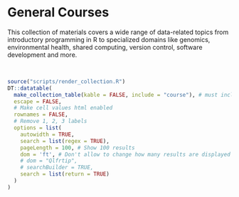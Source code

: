 
# General Courses

This collection of materials covers a wide range of data-related topics from introductory programming in R to specialized domains like genomics, environmental health, shared computing, version control, software development and more. 

<br>

```r
source("scripts/render_collection.R")
DT::datatable(
  make_collection_table(kable = FALSE, include = "course"), # must include "course" tag from github
  escape = FALSE,
  # Make cell values html enabled
  rownames = FALSE,
  # Remove 1, 2, 3 labels
  options = list(
    autowidth = TRUE,
    search = list(regex = TRUE),
    pageLength = 100, # Show 100 results
    dom = 'ft', # Don't allow to change how many results are displayed
    # dom = "Qlfrtip",
    # searchBuilder = TRUE,
    search = list(return = TRUE)
  )
)
```
